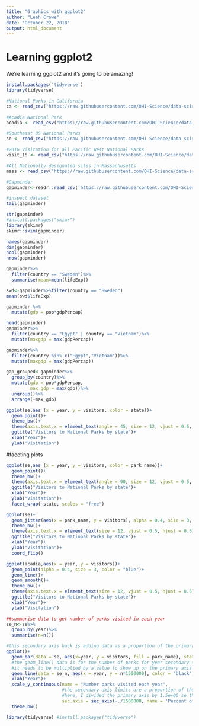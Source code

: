 ```yaml
---
title: "Graphics with ggplot2"
author: "Leah Crowe"
date: "October 22, 2018"
output: html_document
---
```


# Learning ggplot2

We're learning ggplot2 and it's going to be amazing!

```r
install.packages('tidyverse')
library(tidyverse)

#National Parks in California
ca <- read_csv("https://raw.githubusercontent.com/OHI-Science/data-science-training/master/data/ca.csv") 

#Acadia National Park
acadia <- read_csv("https://raw.githubusercontent.com/OHI-Science/data-science-training/master/data/acadia.csv")

#Southeast US National Parks
se <- read_csv("https://raw.githubusercontent.com/OHI-Science/data-science-training/master/data/se.csv")

#2016 Visitation for all Pacific West National Parks
visit_16 <- read_csv("https://raw.githubusercontent.com/OHI-Science/data-science-training/master/data/visit_16.csv")

#All Nationally designated sites in Massachusetts
mass <- read_csv("https://raw.githubusercontent.com/OHI-Science/data-science-training/master/data/mass.csv")
```

```r
#Gapminder
gapminder<-readr::read_csv('https://raw.githubusercontent.com/OHI-Science/data-science-training/master/data/gapminder.csv')

#inspect dataset
tail(gapminder)

str(gapminder)
#install.packages("skimr")
library(skimr)
skimr::skim(gapminder)

names(gapminder)
dim(gapminder)
ncol(gapminder)
nrow(gapminder)

gapminder%>%
  filter(country == "Sweden")%>%
  summarise(mean=mean(lifeExp))

swd<-gapminder%>%filter(country == "Sweden")
mean(swd$lifeExp)

gapminder %>%
  mutate(gdp = pop*gdpPercap)

head(gapminder)
gapminder%>%
  filter(country == "Egypt" | country == "Vietnam")%>%
  mutate(maxgdp = max(gdpPercap))

gapminder%>%
  filter(country %in% c("Egypt","Vietnam"))%>%
  mutate(maxgdp = max(gdpPercap))

gap_grouped<-gapminder%>%
  group_by(country)%>%
  mutate(gdp = pop*gdpPercap,
         max_gdp = max(gdp))%>%
  ungroup()%>%
  arrange(-max_gdp)


```

```r
ggplot(se,aes (x = year, y = visitors, color = state))+
  geom_point()+
  theme_bw()+
  theme(axis.text.x = element_text(angle = 45, size = 12, vjust = 0.5, hjust = 0.5))+
  ggtitle("Visitors to National Parks by state")+
  xlab("Year")+
  ylab("Visitation")
```

#faceting plots
```r
ggplot(se,aes (x = year, y = visitors, color = park_name))+
  geom_point()+
  theme_bw()+
  theme(axis.text.x = element_text(angle = 90, size = 12, vjust = 0.5, hjust = 0.5))+
  ggtitle("Visitors to National Parks by state")+
  xlab("Year")+
  ylab("Visitation")+
  facet_wrap(~state, scales = "free")
```

```r
ggplot(se)+
  geom_jitter(aes(x = park_name, y = visitors), alpha = 0.4, size = 3, color = "blue")+
  theme_bw()+
  theme(axis.text.x = element_text(size = 12, vjust = 0.5, hjust = 0.5))+
  ggtitle("Visitors to National Parks by state")+
  xlab("Year")+
  ylab("Visitation")+
  coord_flip()
```

```r
ggplot(acadia,aes(x = year, y = visitors))+
  geom_point(alpha = 0.4, size = 3, color = "blue")+
  geom_line()+
  geom_smooth()+
  theme_bw()+
  theme(axis.text.x = element_text(size = 12, vjust = 0.5, hjust = 0.5))+
  ggtitle("Visitors to National Parks by state")+
  xlab("Year")+
  ylab("Visitation")
```


```r

##summarise data to get number of parks visited in each year
se_n<-se%>%
  group_by(year)%>%
  summarise(n=n())

#this secondary axis hack is adding data as a proportion of the primary data
ggplot()+
  geom_bar(data = se, aes(x=year, y = visitors, fill = park_name), stat = "identity")+
  #the geom_line() data is for the number of parks for year secondary data
  #it needs to be multiplied by a value to show up on the primary axis
  geom_line(data = se_n, aes(x = year, y = n*1500000), color = "black", size = 1)+
  xlab("Year")+
  scale_y_continuous(name = "Number parks visited each year",
                     #the secondary axis limits are a proportion of the primary axis
                     #here, I divided the primary axis by 1.5e+06 so that the limit on the right is 10
                     sec.axis = sec_axis(~./1500000, name = 'Percent of visitors'))+
  theme_bw()
```

```r
library(tidyverse) #install.packages("tidyverse")
```